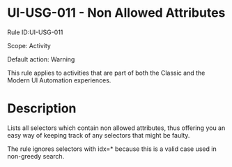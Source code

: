 ﻿# UI-USG-011 - Non Allowed Attributes

Rule ID:UI-USG-011

Scope: Activity

Default action: Warning

This rule applies to activities that are part of both the Classic and the Modern UI
            Automation experiences.

# Description

Lists all selectors which contain non allowed attributes, thus offering you an easy way of keeping track of any selectors that might be faulty.

The rule ignores selectors with idx=* because this is a valid case
                used in non-greedy search.
